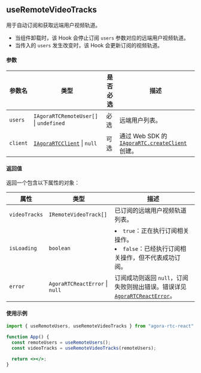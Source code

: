 ## useRemoteVideoTracks

用于自动订阅和获取远端用户视频轨道。

- 当组件卸载时，该 Hook 会停止订阅 `users` 参数对应的远端用户视频轨道。
- 当传入的 `users` 发生改变时，该 Hook 会更新订阅的视频轨道。

#### 参数

| 参数名   | 类型                                                                                          | 是否必选 | 描述                                                                                                         |
| -------- | --------------------------------------------------------------------------------------------- | -------- | ------------------------------------------------------------------------------------------------------------ |
| `users`  | `IAgoraRTCRemoteUser[]` &VerticalLine; `undefined`                                            | 必选     | 远端用户列表。                                                                                               |
| `client` | [`IAgoraRTCClient`](/api-ref/rtc/react/interfaces/iagorartcclient.html) &VerticalLine; `null` | 可选     | 通过 Web SDK 的 [`IAgoraRTC.createClient`](/api-ref/rtc/react/interfaces/iagorartc.html#createclient) 创建。 |

#### 返回值

返回一个包含以下属性的对象：

| 属性          | 类型                                       | 描述                                                                                                                                                             |
| ------------- | ------------------------------------------ | ---------------------------------------------------------------------------------------------------------------------------------------------------------------- |
| `videoTracks` | `IRemoteVideoTrack[]`                      | 已订阅的远端用户视频轨道列表。                                                                                                                                   |
| `isLoading`   | `boolean`                                  | <li>`true`：正在执行订阅相关操作。</li><li>`false`：已经执行订阅相关操作，但不代表成功订阅。</li>                                                                |
| `error`       | `AgoraRTCReactError` &VerticalLine; `null` | 订阅成功则返回 `null`，订阅失败则抛出错误。错误详见 [`AgoraRTCReactError`](https://doc.shengwang.cn/api-ref/rtc/react/react-sdk/data-types#agorartcreacterror)。 |

#### 使用示例

```jsx
import { useRemoteUsers, useRemoteVideoTracks } from "agora-rtc-react";

function App() {
  const remoteUsers = useRemoteUsers();
  const videoTracks = useRemoteVideoTracks(remoteUsers);

  return <></>;
}
```
